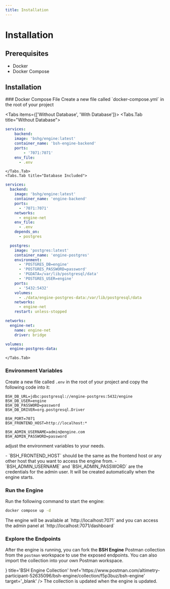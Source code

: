 ```yaml
---
title: Installation
---
```



# Installation

## Prerequisites

- Docker
- Docker Compose

## Installation

<Steps>
### Docker Compose File
Create a new file called `docker-compose.yml` in the root of your project

<Tabs items={['Without Database', 'With Database']}>
    <Tabs.Tab title="Without Database">
```yaml filename="docker-compose.yml" {3}
services:
    backend:
    image: 'bshg/engine:latest'
    container_name: 'bsh-engine-backend'
    ports:
        - '7071:7071'
    env_file:
      - .env
```
    </Tabs.Tab>
    <Tabs.Tab title="Database Included">
```yaml filename="docker-compose.yml" {3} {15}
services:
  backend:
    image: 'bshg/engine:latest'
    container_name: 'engine-backend'
    ports:
      - '7071:7071'
    networks:
      - engine-net
    env_file:
      - .env
    depends_on:
      - postgres

  postgres:
    image: 'postgres:latest'
    container_name: 'engine-postgres'
    environment:
      - 'POSTGRES_DB=engine'
      - 'POSTGRES_PASSWORD=password'
      - 'PGDATA=/var/lib/postgresql/data'
      - 'POSTGRES_USER=engine'
    ports:
      - '5432:5432'
    volumes:
      - ./data/engine-postgres-data:/var/lib/postgresql/data
    networks:
      - engine-net
    restart: unless-stopped

networks:
  engine-net:
    name: engine-net
    driver: bridge

volumes:
  engine-postgres-data:
```
    </Tabs.Tab>
</Tabs>

### Environment Variables

Create a new file called `.env` in the root of your project and copy the following code into it:

``` filename=".env"
BSH_DB_URL=jdbc:postgresql://engine-postgres:5432/engine
BSH_DB_USER=engine
BSH_DB_PASSWORD=password
BSH_DB_DRIVER=org.postgresql.Driver

BSH_PORT=7071
BSH_FRONTEND_HOST=http://localhost:*

BSH_ADMIN_USERNAME=admin@engine.com
BSH_ADMIN_PASSWORD=password 
```

adjust the environment variables to your needs.

<Callout type="warning">
    - `BSH_FRONTEND_HOST` should be the same as the frontend host or any other host that you want to access the engine from.
    - `BSH_ADMIN_USERNAME` and `BSH_ADMIN_PASSWORD` are the credentials for the admin user. It will be created automatically when the engine starts.
</Callout>

### Run the Engine

Run the following command to start the engine:

```bash
docker compose up -d
```

<Callout type="info">
    The engine will be available at `http://localhost:7071` and you can access the admin panel at `http://localhost:7071/dashboard`
</Callout>

### Explore the Endpoints

After the engine is running, you can fork the **BSH Engine** Postman collection from the `postman` workspace to use the exposed endpoints. You can also import the collection into your own Postman workspace.

<Cards>
    <Cards.Card icon={<Image src='/tech-icons/postman.svg' alt='Postman' width={24} height={24} />} title='BSH Engine Collection' href='https://www.postman.com/altimetry-participant-52635096/bsh-engine/collection/f5p3buz/bsh-engine' target='_blank' />
</Cards>

<Callout type="info">
    The collection is updated when the engine is updated.
</Callout>

</Steps>
